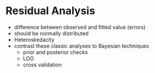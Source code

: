 # Residual Analysis {#residual-analysis}

- difference between observed and fitted value (errors)
- should be normally distributed
- Heteroskedacity
- contrast these classic analyses to Bayesian techniques
  - prior and posterior checks
  - LOO
  - cross validation
